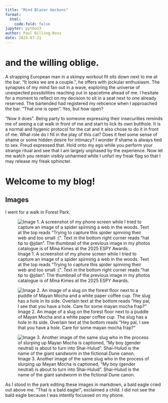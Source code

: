 ```yaml
---
title: "Mind Blazer beckons"
format:
  html:
    code-fold: false
jupyter: python3
author: Paul Billing-Ross
date: 2025-07-21
---
```

# and the willing oblige.

A strapping European man in a skimpy workout fit sits down next to me at the bar. "It looks we are a couple.", he offers with jockular enthusiasm. The synapses of my mind fan out in a wave, exploring the universe of unexpected possibilities reaching out in spacetime ahead of me. I hesitate for a moment to reflect on my decision to sit in a seat next to one already reserved. The bartended had registered my reticence when I approached the bar. "That one is open". Yes, but how open?

"Now it does". Being party to someone expressing their insecurities reminds me of seeing a cat walk in front of me and start to lick its own butthole. It is a normal and hygenic protocol for the cat and it also chose to do it in front of me. What role do I fill in the play of this cat? Does it feel some sense of shame or some hidden desire for intimacy? I wonder if shame is always tied to sex. Freud expressed that. Hold onto my ego while you perform your strange ritual and see that I am largely unphased by the experience. Now let me watch you remain visibly unharmed while I unfurl my freak flag so that I may release my freak sphincter.

# Welcome to my blog!

## Images
I went for a walk in Forest Park.

![Image 1. A screenshot of my phone screen while I tried to capture an image of a spider spinning a web in the woods. Text at the top reads "Trying to capture this spider spinning their web and too small :(". Text in the bottom right corner reads "hat tip to @jdan". The thumbnail of the previous image in my photos catalogue is of Mina Kimes at the 2025 ESPY Awards.](spider-spinning.png)

![Image 2. An image of a slug on the forest floor next to a puddle of Mayan Mocha and a white paper coffee cup. The slug has a hole in its side. Overlain text at the bottom reads "Hey pal, I see that you have a hole. Care for some mayan mocha frap?"](slug-1.png)

![Image 3. Another image of the same slug who in the process of slurping up Mayan Mocha is captioned, "My boy (gender neutral) is about to turn into Shai-Hulud". Shai-Hulud is the name of the giant sandworm in the fictional Dune canon.](slug-2.png)

As I stood in the park editing these images in markdown, a bald eagle cried out above me. "That is a bald eagle!", exclaimed a child. I did not see the bald eagle because I was intently focussed on my phone.
